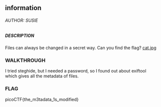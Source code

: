 ## information

###### AUTHOR: SUSIE
##### DESCRIPTION
Files can always be changed in a secret way. Can you find the flag? [cat.jpg](https://mercury.picoctf.net/static/b4d62f6e431dc8e563309ea8c33a06b3/cat.jpg)

### WALKTHROUGH
I tried steghide, but I needed a password, so I found out about exiftool which gives all the metadata of files.

### FLAG
picoCTF{the_m3tadata_1s_modified}